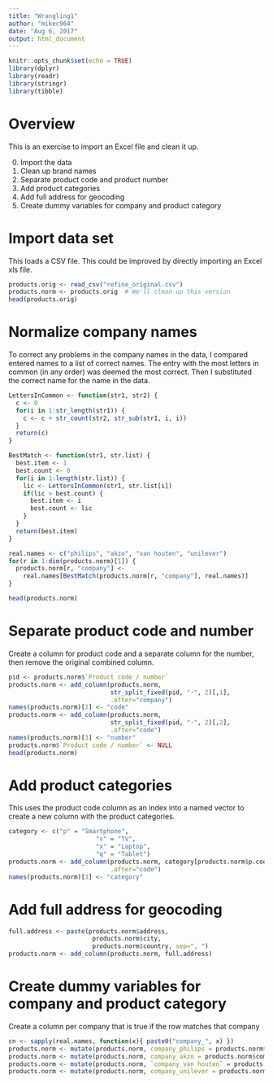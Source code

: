 ```yaml
---
title: "Wrangling1"
author: "mikec964"
date: "Aug 6, 2017"
output: html_document
---
```


```r
knitr::opts_chunk$set(echo = TRUE)
library(dplyr)
library(readr)
library(stringr)
library(tibble)
```


# Overview
This is an exercise to import an Excel file and clean it up.

0. Import the data
1. Clean up brand names
2. Separate product code and product number
3. Add product categories
4. Add full address for geocoding
5. Create dummy variables for company and product category


# Import data set
This loads a CSV file. This could be improved by directly importing an Excel 
xls file.

```r
products.orig <- read_csv("refine_original.csv")
products.norm <- products.orig  # We'll clean up this version
head(products.orig)
```


# Normalize company names
To correct any problems in the company names in the data, I compared entered 
names to a list of correct names. The entry with the most letters in common 
(in any order) was deemed the most correct. Then I substituted the correct name
for the name in the data.

```r
LettersInCommon <- function(str1, str2) {
  c <- 0
  for(i in 1:str_length(str1)) {
    c <- c + str_count(str2, str_sub(str1, i, i))
  }
  return(c)
}

BestMatch <- function(str1, str.list) {
  best.item <- 1
  best.count <- 0
  for(i in 1:length(str.list)) {
    lic <- LettersInCommon(str1, str.list[i])
    if(lic > best.count) {
      best.item <- i
      best.count <- lic
    }
  }
  return(best.item)
}

real.names <- c("philips", "akzo", "van houten", "unilever")
for(r in 1:dim(products.norm)[1]) {
  products.norm[r, "company"] <- 
    real.names[BestMatch(products.norm[r, "company"], real.names)]
}

head(products.norm)
```


# Separate product code and number
Create a column for product code and a separate column for the number, then remove the original combined column.

```r
pid <- products.norm$`Product code / number`
products.norm <- add_column(products.norm, 
                            str_split_fixed(pid, "-", 2)[,1],
                            .after="company")
names(products.norm)[2] <- "code"
products.norm <- add_column(products.norm, 
                            str_split_fixed(pid, "-", 2)[,2],
                            .after="code")
names(products.norm)[3] <- "number"
products.norm$`Product code / number` <- NULL
head(products.norm)
```


# Add product categories
This uses the product code column as an index into a named vector to create a new column with the product categories.

```r
category <- c("p" = "Smartphone",
                        "v" = "TV",
                        "x" = "Laptop",
                        "q" = "Tablet")
products.norm <- add_column(products.norm, category[products.norm$p.code], 
                            .after="code")
names(products.norm)[3] <- "category"
```


# Add full address for geocoding
```r
full.address <- paste(products.norm$address,
                       products.norm$city,
                       products.norm$country, sep=", ")
products.norm <- add_column(products.norm, full.address)
```


# Create dummy variables for company and product category
Create a column per company that is true if the row matches that company
```r
cn <- sapply(real.names, function(x){ paste0("company_", x) })
products.norm <- mutate(products.norm, company_philips = products.norm$company == "philips")
products.norm <- mutate(products.norm, company_akzo = products.norm$company == "akzo")
products.norm <- mutate(products.norm, `company_van houten` = products.norm$company == "van houten")
products.norm <- mutate(products.norm, company_unilever = products.norm$company == "unilever")
```

